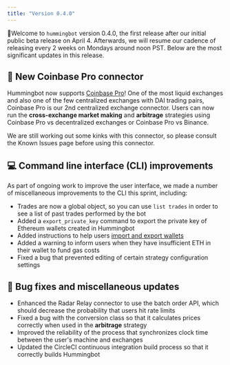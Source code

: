 ```yaml
---
title: "Version 0.4.0"
---
```


🚀Welcome to `hummingbot` version 0.4.0, the first release after our initial public beta release on April 4. Afterwards, we will resume our cadence of releasing every 2 weeks on Mondays around noon PST. Below are the most significant updates in this release.

## 🔗 New Coinbase Pro connector

Hummingbot now supports [Coinbase Pro](/spot-connectors/coinbase/)! One of the most liquid exchanges and also one of the few centralized exchanges with DAI trading pairs, Coinbase Pro is our 2nd centralized exchange connector. Users can now run the **cross-exchange market making** and **arbitrage** strategies using Coinbase Pro vs decentralized exchanges or Coinbase Pro vs Binance.

We are still working out some kinks with this connector, so please consult the Known Issues page before using this connector.

## 💻 Command line interface (CLI) improvements

As part of ongoing work to improve the user interface, we made a number of miscellaneous improvements to the CLI this sprint, including:

- Trades are now a global object, so you can use `list trades` in order to see a list of past trades performed by the bot
- Added a `export_private_key` command to export the private key of Ethereum wallets created in Hummingbot
- Added instructions to help users [import and export wallets](/operation/adv-command-ref/#importing-your-wallet)
- Added a warning to inform users when they have insufficient ETH in their wallet to fund gas costs
- Fixed a bug that prevented editing of certain strategy configuration settings

## 🐞 Bug fixes and miscellaneous updates

- Enhanced the Radar Relay connector to use the batch order API, which should decrease the probability that users hit rate limits
- Fixed a bug with the conversion class so that it calculates prices correctly when used in the **arbitrage** strategy
- Improved the reliability of the process that synchronizes clock time between the user's machine and exchanges
- Updated the CircleCI continuous integration build process so that it correctly builds Hummingbot
